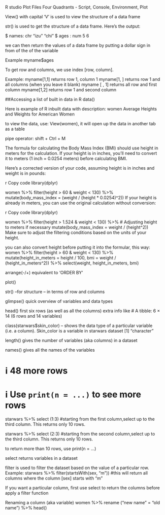 R studio
Plot
Files 
Four Quadrants - Script, Console, Environment, Plot


View() with capital 'V' is used to view the structure of a data frame

str() is used to get the structure of a data frame. Here's the output:

 $ names: chr  "izu" "chi"
 $ ages : num  5 6
 
 we can then return the values of a data frame by putting a dollar sign in from of the
 of the variable
 
 Example myname$ages
 
 
 To get row and columns, we use index [row, column].
 
 Example: myname[1,1] returns row 1, column 1
 myname[1, ] returns row 1 and all columns (when you leave it blank)
 myname [ , 1] returns all row and first column
 myname[1,2] returns row 1 and second column
 
 
 ##Accessing a list of built in data in R
 data()
 
 Here is example of R inbuilt data with description:
 women      Average Heights and Weights for American Women
 
 to view the data, use: View(women), it will open up the data in another tab as a table
 
 
 pipe operator: shift + Ctrl + M
 
 
 
The formula for calculating the Body Mass Index (BMI) should use height in meters for the calculation. If your height is in inches, you'll need to convert it to meters (1 inch = 0.0254 meters) before calculating BMI.

Here's a corrected version of your code, assuming height is in inches and weight is in pounds:

r
Copy code
library(dplyr)

women %>%
  filter(height > 60 & weight < 130) %>%
  mutate(body_mass_index = (weight / (height * 0.0254)^2))
If your height is already in meters, you can use the original calculation without conversion:

r
Copy code
library(dplyr)

women %>%
  filter(height > 1.524 & weight < 130) %>%  # Adjusting height to meters if necessary
  mutate(body_mass_index = weight / (height^2))
Make sure to adjust the filtering conditions based on the units of your height.

you can also convert height before putting it into the formular, this way:
women %>%
  filter(height > 60 & weight < 130) %>% 
  mutate(height_in_meters = height / 100, 
         bmi = weight / (height_in_meters^2)) %>% 
  select(weight, height_in_meters, bmi)
 
 arrange(-/+) equivalent to 'ORDER BY'
 
plot()

str() –for structure – in terms of row and columns

glimpse() quick overview of variables and data types

head() first six rows (as well as all the columns) extra info like # A tibble: 6 × 14 (6 rows and 14 variables)

class(starwars$skin_color) – shows the data type of a particular variable (i.e. a column). Skin_color is a variable in starwars dataset
[1] "character"

length() gives the number of variables (aka columns) in a dataset

names() gives all the names of the variables

 
 
 
# ℹ 48 more rows
# ℹ Use `print(n = ...)` to see more rows

 
 
 starwars %>% 
  select (1:3) #starting from the first column,select up to the third column. This returns only 10 rows.
  
  starwars %>% 
  select (2:3) #starting from the second column,select up to the third column. This returns only 10 rows.
  
  to return more than 10 rows, use print(n = ...)
  
  select returns variables in a dataset
  
  filter is used to filter the dataset based on the value of a particular row. Example:
  starwars %>% 
  filter(startsWith(sex, "m")) #this will return all columns where the column [sex] starts with "m"
  
  If you want a particular column, first use select to return the columns before apply a filter function
  
  Renaming a column (aka variable)
  women %>% 
  rename ("new name" = "old name") %>% 
  head()
 

 
 